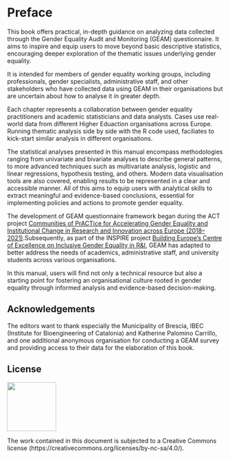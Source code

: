 # Preface {.unnumbered}

This book offers practical, in-depth guidance on analyzing data collected through the Gender Equality Audit and Monitoring (GEAM) questionnaire. It aims to inspire and equip users to move beyond basic descriptive statistics, encouraging deeper exploration of the thematic issues underlying gender equality.

It is intended for members of gender equality working groups, including professionals, gender specialists, administrative staff, and other stakeholders who have collected data using GEAM in their organisations but are uncertain about how to analyse it in greater depth.

Each chapter represents a collaboration between gender equality practitioners and academic statisticians and data analysts. Cases use real-world data from different Higher Eduaction organisations across Europe. Running thematic analysis side by side with the R code used, faciliates to kick-start similar analysis in different organisations.

The statistical analyses presented in this manual encompass methodologies ranging from univariate and bivariate analyses to describe general patterns, to more advanced techniques such as multivariate analysis, logistic and linear regressions, hypothesis testing, and others. Modern data visualisation tools are also covered, enabling results to be represented in a clear and accessible manner. All of this aims to equip users with analytical skills to extract meaningful and evidence-based conclusions, essential for implementing policies and actions to promote gender equality.

The development of GEAM questionnaire framework began during the ACT project [Communities of PrACTice for Accelerating Gender Equality and Institutional Change in Research and Innovation across Europe (2018–2021)](https://www.act-on-gender.eu/).Subsequently, as part of the INSPIRE project [Building Europe’s Centre of Excellence on Inclusive Gender Equality in R&I](https://www.inspirequality.eu/), GEAM has adapted to better address the needs of academics, administrative staff, and university students across various organisations.

In this manual, users will find not only a technical resource but also a starting point for fostering an organisational culture rooted in gender equality through informed analysis and evidence-based decision-making.

## Acknowledgements {.unnumbered}

The editors want to thank especially the Municipality of Brescia, IBEC (Institute for Bioengineering of Catalonia) and Katherine Palomino Carrillo, and one additional anonymous organisation for conducting a GEAM survey and providing access to their data for the elaboration of this book.

## License {.unnumbered}

[![](images/cc-license.png){fig-alt="cc-by-nc-sa license" fig-align="left" width="114"}](https://creativecommons.org/licenses/by-nc-sa/4.0/)

The work contained in this document is subjected to a Creative Commons license (https://creativecommons.org/licenses/by-nc-sa/4.0/).

